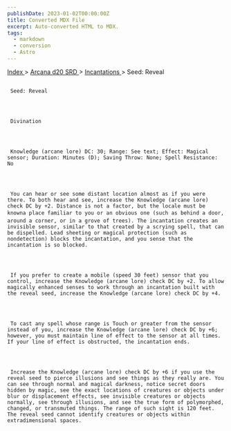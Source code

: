 ```yaml
---
publishDate: 2023-01-02T00:00:00Z
title: Converted MDX File
excerpt: Auto-converted HTML to MDX.
tags:
  - markdown
  - conversion
  - Astro
---
```


[
Index
](-index) >
[
Arcana d20 SRD
](arcana-d20-srd-index) >
[
Incantations
](arcana-d20-srd-incantations-index) > Seed: Reveal

##

     Seed: Reveal




     Divination




     Knowledge (arcane lore) DC: 30; Range: See text; Effect: Magical sensor; Duration: Minutes (D); Saving Throw: None; Spell Resistance: No




     You can hear or see some distant location almost as if you were there. To both hear and see, increase the Knowledge (arcane lore) check DC by +2. Distance is not a factor, but the locale must be knowna place familiar to you or an obvious one (such as behind a door, around a corner, or in a grove of trees). The incantation creates an invisible sensor, similar to that created by a scrying spell, that can be dispelled. Lead sheeting or magical protection (such as nondetection) blocks the incantation, and you sense that the incantation is so blocked.




     If you prefer to create a mobile (speed 30 feet) sensor that you control, increase the Knowledge (arcane lore) check DC by +2. To allow magically enhanced senses to work through an incantation built with the reveal seed, increase the Knowledge (arcane lore) check DC by +4.




     To cast any spell whose range is Touch or greater from the sensor instead of you, increase the Knowledge (arcane lore) check DC by +6; however, you must maintain line of effect to the sensor at all times. If your line of effect is obstructed, the incantation ends.




     Increase the Knowledge (arcane lore) check DC by +6 if you use the reveal seed to pierce illusions and see things as they really are. You can see through normal and magical darkness, notice secret doors hidden by magic, see the exact locations of creatures or objects under blur or displacement effects, see invisible creatures or objects normally, see through illusions, and see the true form of polymorphed, changed, or transmuted things. The range of such sight is 120 feet. The reveal seed cannot identify creatures or objects within extradimensional spaces.
